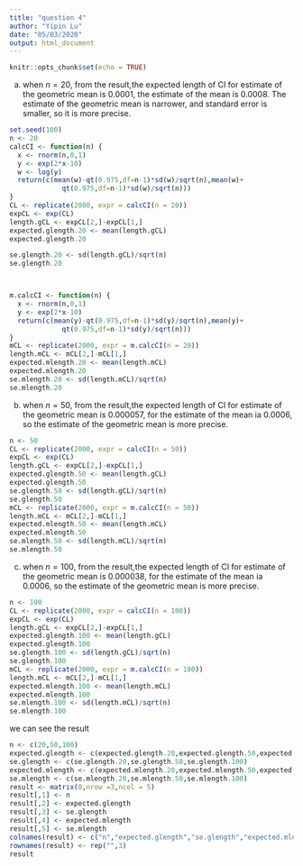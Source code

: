 ```yaml
---
title: "question 4"
author: "Yipin Lu"
date: "05/03/2020"
output: html_document
---
```


```r
knitr::opts_chunk$set(echo = TRUE)
```
(a)
when $n=20$, from the result,the expected length of CI for estimate of the geometric mean is 0.0001, the estimate of the mean is 0.0008. The estimate of the geometric mean is narrower, and standard error is smaller, so it is more precise.
```r
set.seed(100)
n <- 20
calcCI <- function(n) {
  x <- rnorm(n,0,1)
  y <- exp(2*x-10)
  w <- log(y)
  return(c(mean(w)-qt(0.975,df=n-1)*sd(w)/sqrt(n),mean(w)+
             qt(0.975,df=n-1)*sd(w)/sqrt(n)))
}
CL <- replicate(2000, expr = calcCI(n = 20))
expCL <- exp(CL)
length.gCL <- expCL[2,]-expCL[1,]
expected.glength.20 <- mean(length.gCL)
expected.glength.20

se.glength.20 <- sd(length.gCL)/sqrt(n)
se.glength.20



m.calcCI <- function(n) {
  x <- rnorm(n,0,1)
  y <- exp(2*x-10)
  return(c(mean(y)-qt(0.975,df=n-1)*sd(y)/sqrt(n),mean(y)+
             qt(0.975,df=n-1)*sd(y)/sqrt(n)))
}
mCL <- replicate(2000, expr = m.calcCI(n = 20))
length.mCL <- mCL[2,]-mCL[1,]
expected.mlength.20 <- mean(length.mCL)
expected.mlength.20
se.mlength.20 <- sd(length.mCL)/sqrt(n)
se.mlength.20
```
(b)
when $n=50$, from the result,the expected length of CI for estimate of the geometric mean is 0.000057, for the estimate of the mean ia 0.0006, so the estimate of the geometric mean is more precise.
```r
n <- 50
CL <- replicate(2000, expr = calcCI(n = 50))
expCL <- exp(CL)
length.gCL <- expCL[2,]-expCL[1,]
expected.glength.50 <- mean(length.gCL)
expected.glength.50
se.glength.50 <- sd(length.gCL)/sqrt(n)
se.glength.50
mCL <- replicate(2000, expr = m.calcCI(n = 50))
length.mCL <- mCL[2,]-mCL[1,]
expected.mlength.50 <- mean(length.mCL)
expected.mlength.50
se.mlength.50 <- sd(length.mCL)/sqrt(n)
se.mlength.50
```
(c)
when $n=100$, from the result,the expected length of CI for estimate of the geometric mean is 0.000038, for the estimate of the mean ia 0.0006, so the estimate of the geometric mean is more precise.
```r
n <- 100
CL <- replicate(2000, expr = calcCI(n = 100))
expCL <- exp(CL)
length.gCL <- expCL[2,]-expCL[1,]
expected.glength.100 <- mean(length.gCL)
expected.glength.100
se.glength.100 <- sd(length.gCL)/sqrt(n)
se.glength.100
mCL <- replicate(2000, expr = m.calcCI(n = 100))
length.mCL <- mCL[2,]-mCL[1,]
expected.mlength.100 <- mean(length.mCL)
expected.mlength.100
se.mlength.100 <- sd(length.mCL)/sqrt(n)
se.mlength.100
```
we can see the result
```r
n <- c(20,50,100)
expected.glength <- c(expected.glength.20,expected.glength.50,expected.glength.100)
se.glength <- c(se.glength.20,se.glength.50,se.glength.100)
expected.mlength <- c(expected.mlength.20,expected.mlength.50,expected.mlength.100)
se.mlength <- c(se.mlength.20,se.mlength.50,se.mlength.100)
result <- matrix(0,nrow =3,ncol = 5)
result[,1] <- n
result[,2] <- expected.glength
result[,3] <- se.glength
result[,4] <- expected.mlength
result[,5] <- se.mlength
colnames(result) <- c("n","expected.glength","se.glength","expected.mlength","se.mlength")
rownames(result) <- rep("",3)
result
```
